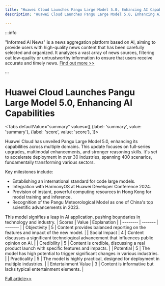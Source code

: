 ```yaml
---
title: "Huawei Cloud Launches Pangu Large Model 5.0, Enhancing AI Capabilities"
description: "Huawei Cloud Launches Pangu Large Model 5.0, Enhancing AI Capabilities"

---
```



:::info

"Informed AI News" is a news aggregation platform based on AI, aiming to provide users with high-quality news content that has been carefully selected and organized. It analyzes a vast array of news sources, filtering out low-quality or untrustworthy information to ensure that users receive accurate and timely news.  [Find out more >>](/)

:::

# Huawei Cloud Launches Pangu Large Model 5.0, Enhancing AI Capabilities


<Tabs
	defaultValue="summary"
	values={[
	{label: 'summary', value: 'summary'},
	{label: 'score', value: 'score'},
]}>
<TabItem value="summary">


Huawei Cloud has unveiled Pangu Large Model 5.0, enhancing its capabilities across multiple domains. This update focuses on full-series upgrades, multimodal enhancements, and stronger reasoning skills. It's set to accelerate deployment in over 30 industries, spanning 400 scenarios, fundamentally transforming various sectors.

Key milestones include:
- Establishing an international standard for code large models.
- Integration with HarmonyOS at Huawei Developer Conference 2024.
- Provision of instant, powerful computing resources in Hong Kong for model training and inference.
- Recognition of the Pangu Meteorological Model as one of China's top scientific advancements in 2023.

This model signifies a leap in AI application, pushing boundaries in technology and industry.
</TabItem>
<TabItem value="score">
	| Scores     | Value   | Explanation |
	| -------- | ------- | ------- |
	| Objectivity  | 5    | Content provides balanced reporting on the features and impact of the new model.    |
	| Social Impact | 4     | Content discusses a significant technological advancement that influences public opinion on AI.    |
	| Credibility    | 5    | Content is credible, discussing a real product launch with specific features and impacts.    |
	| Potential    | 5    | The model has high potential to trigger significant changes in various industries.    |
	| Practicality    | 5    | The model is highly practical, designed for deployment in multiple industries.    |
	| Entertainment Value    | 3    | Content is informative but lacks typical entertainment elements.    |
</TabItem>
</Tabs>

[Full article>>](https://readhub.cn/topic/8ab8pPElAe0)
